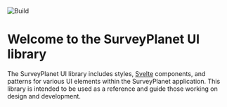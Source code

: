 
<Meta title="Introduction" />

<style>
	{`
	#logo {
		max-width: 200px;
		margin-bottom: 50px;
	}
  `}
</style>

<img
	src={Logo}
	id="logo"
	alt="Build"
/>

# Welcome to the SurveyPlanet UI library

The SurveyPlanet UI library includes styles, [Svelte](https://svelte.dev/) components, and patterns for various UI elements within the SurveyPlanet application. This library is intended to be used as a reference and guide those working on design and development.
